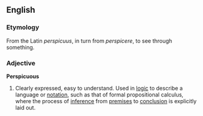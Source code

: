 ==English==

===Etymology===

From the Latin ''perspicuus'', in turn from ''perspicere'', to see through something.

===Adjective===
'''Perspicuous'''
# Clearly expressed, easy to understand. Used in [[logic]] to describe a language or [[notation]], such as that of formal propositional calculus, where the process of [[inference]] from [[premise|premises]] to [[conclusion]] is explicitly laid out.